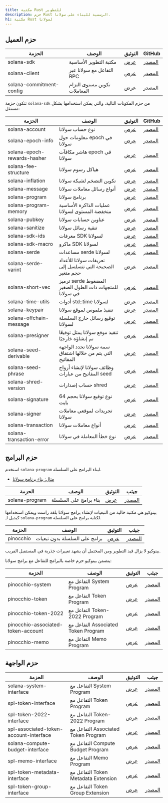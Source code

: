 ```yaml
---
title: مكتبة Rust للتطوير
description: حزم Rust الرسمية للبناء على سولانا.
h1: مكتبة Rust لسولانا
---
```


## حزم العميل

| الحزمة                   | الوصف                        | التوثيق                                          | GitHub                                                                         |
| ------------------------ | ---------------------------- | ------------------------------------------------ | ------------------------------------------------------------------------------ |
| solana-sdk               | مكتبة التطوير الأساسية       | [عرض](https://docs.rs/solana-sdk/)               | [المصدر](https://github.com/anza-xyz/solana-sdk/tree/master/sdk)               |
| solana-client            | التفاعل مع سولانا عبر RPC    | [عرض](https://docs.rs/solana-client/)            | [المصدر](https://github.com/anza-xyz/agave/tree/master/client)                 |
| solana-commitment-config | تكوين مستوى التزام المعاملات | [عرض](https://docs.rs/solana-commitment-config/) | [المصدر](https://github.com/anza-xyz/solana-sdk/tree/master/commitment-config) |

تتكون حزمة `solana-sdk` من حزم المكونات التالية، والتي يمكن استخدامها بشكل
مستقل:

| الحزمة                      | الوصف                                                      | التوثيق                                             | GitHub                                                                            |
| --------------------------- | ---------------------------------------------------------- | --------------------------------------------------- | --------------------------------------------------------------------------------- |
| solana-account              | نوع حساب سولانا                                            | [عرض](https://docs.rs/solana-account/)              | [المصدر](https://github.com/anza-xyz/solana-sdk/tree/master/account)              |
| solana-epoch-info           | معلومات حول epoch في سولانا                                | [عرض](https://docs.rs/solana-epoch-info/)           | [المصدر](https://github.com/anza-xyz/solana-sdk/tree/master/epoch-info)           |
| solana-epoch-rewards-hasher | هاشر مكافآت epoch في سولانا                                | [عرض](https://docs.rs/solana-epoch-rewards-hasher/) | [المصدر](https://github.com/anza-xyz/solana-sdk/tree/master/epoch-rewards-hasher) |
| solana-fee-structure        | هياكل رسوم سولانا                                          | [عرض](https://docs.rs/solana-fee-structure/)        | [المصدر](https://github.com/anza-xyz/solana-sdk/tree/master/fee-structure)        |
| solana-inflation            | تكوين التضخم لشبكة سولانا                                  | [عرض](https://docs.rs/solana-inflation/)            | [المصدر](https://github.com/anza-xyz/solana-sdk/tree/master/inflation)            |
| solana-message              | أنواع رسائل معاملات سولانا                                 | [عرض](https://docs.rs/solana-message/)              | [المصدر](https://github.com/anza-xyz/solana-sdk/tree/master/message)              |
| solana-program              | برنامج سولانا                                              | [عرض](https://docs.rs/solana-program/)              | [المصدر](https://github.com/anza-xyz/solana-sdk/tree/master/program)              |
| solana-program-memory       | عمليات الذاكرة الأساسية منخفضة المستوى لسولانا             | [عرض](https://docs.rs/solana-program-memory/)       | [المصدر](https://github.com/anza-xyz/solana-sdk/tree/master/program-memory)       |
| solana-pubkey               | عناوين حسابات سولانا                                       | [عرض](https://docs.rs/solana-pubkey/)               | [المصدر](https://github.com/anza-xyz/solana-sdk/tree/master/pubkey)               |
| solana-sanitize             | تنقية رسائل سولانا                                         | [عرض](https://docs.rs/solana-sanitize/)             | [المصدر](https://github.com/anza-xyz/solana-sdk/tree/master/sanitize)             |
| solana-sdk-ids              | معرفات SDK لسولانا                                         | [عرض](https://docs.rs/solana-sdk-ids/)              | [المصدر](https://github.com/anza-xyz/solana-sdk/tree/master/sdk-ids)              |
| solana-sdk-macro            | ماكرو SDK لسولانا                                          | [عرض](https://docs.rs/solana-sdk-macro/)            | [المصدر](https://github.com/anza-xyz/solana-sdk/tree/master/sdk-macro)            |
| solana-serde                | مساعدات serde لسولانا                                      | [عرض](https://docs.rs/solana-serde/)                | [المصدر](https://github.com/anza-xyz/solana-sdk/tree/master/serde)                |
| solana-serde-varint         | تعريفات سولانا للأعداد الصحيحة التي تتسلسل إلى حجم متغير   | [عرض](https://docs.rs/solana-serde-varint/)         | [المصدر](https://github.com/anza-xyz/solana-sdk/tree/master/serde-varint)         |
| solana-short-vec            | ترميز serde المضغوط للمتجهات ذات الطول الصغير في سولانا    | [عرض](https://docs.rs/solana-short-vec/)            | [المصدر](https://github.com/anza-xyz/solana-sdk/tree/master/short-vec)            |
| solana-time-utils           | أدوات std::time لسولانا                                    | [عرض](https://docs.rs/solana-time-utils/)           | [المصدر](https://github.com/anza-xyz/solana-sdk/tree/master/time-utils)           |
| solana-keypair              | تنفيذ ملموس لموقع سولانا                                   | [عرض](https://docs.rs/solana-keypair/)              | [المصدر](https://github.com/anza-xyz/solana-sdk/tree/master/keypair)              |
| solana-offchain-message     | توقيع رسائل خارج السلسلة لسولانا                           | [عرض](https://docs.rs/solana-offchain-message/)     | [المصدر](https://github.com/anza-xyz/solana-sdk/tree/master/offchain-message)     |
| solana-presigner            | تنفيذ موقع سولانا يمثل توقيعًا تم إنشاؤه خارجيًا           | [عرض](https://docs.rs/solana-presigner/)            | [المصدر](https://github.com/anza-xyz/solana-sdk/tree/master/presigner)            |
| solana-seed-derivable       | سمة سولانا تحدد الواجهة التي يتم من خلالها اشتقاق المفاتيح | [عرض](https://docs.rs/solana-seed-derivable/)       | [المصدر](https://github.com/anza-xyz/solana-sdk/tree/master/seed-derivable)       |
| solana-seed-phrase          | وظائف سولانا لإنشاء أزواج المفاتيح من عبارات seed          | [عرض](https://docs.rs/solana-seed-phrase/)          | [المصدر](https://github.com/anza-xyz/solana-sdk/tree/master/seed-phrase)          |
| solana-shred-version        | حساب إصدارات shred                                         | [عرض](https://docs.rs/solana-shred-version/)        | [المصدر](https://github.com/anza-xyz/solana-sdk/tree/master/shred-version)        |
| solana-signature            | نوع توقيع سولانا بحجم 64 بايت                              | [عرض](https://docs.rs/solana-signature/)            | [المصدر](https://github.com/anza-xyz/solana-sdk/tree/master/signature)            |
| solana-signer               | تجريدات لموقعي معاملات سولانا                              | [عرض](https://docs.rs/solana-signer/)               | [المصدر](https://github.com/anza-xyz/solana-sdk/tree/master/signer)               |
| solana-transaction          | أنواع معاملات سولانا                                       | [عرض](https://docs.rs/solana-transaction/)          | [المصدر](https://github.com/anza-xyz/solana-sdk/tree/master/transaction)          |
| solana-transaction-error    | نوع خطأ المعاملة في سولانا                                 | [عرض](https://docs.rs/solana-transaction-error/)    | [المصدر](https://github.com/anza-xyz/solana-sdk/tree/master/transaction-error)    |

## حزم البرامج

استخدم `solana-program` لبناء البرامج على السلسلة.

- [مثال: بناء برنامج سولانا](/docs/programs/rust)

| الحزمة         | الوصف                  | التوثيق                               | جيثب                                                                 |
| -------------- | ---------------------- | ------------------------------------- | -------------------------------------------------------------------- |
| solana-program | بناء برامج على السلسلة | [عرض](https://docs.rs/solana-program) | [المصدر](https://github.com/anza-xyz/solana-sdk/tree/master/program) |

بينوكيو هي مكتبة خالية من التبعيات لإنشاء برامج سولانا بلغة راست ويمكن استخدامها
كبديل لـ `solana-program` لكتابة برامج على السلسلة.

| الحزمة    | الوصف                         | التوثيق                          | جيثب                                            |
| --------- | ----------------------------- | -------------------------------- | ----------------------------------------------- |
| pinocchio | برامج على السلسلة بدون تبعيات | [عرض](https://docs.rs/pinocchio) | [المصدر](https://github.com/anza-xyz/pinocchio) |

<Callout type="warn">
  بينوكيو لا يزال قيد التطوير ومن المحتمل أن يشهد تغييرات جذرية في المستقبل
  القريب.
</Callout>

يتضمن بينوكيو حزم خاصة بالبرامج للتفاعل مع برامج سولانا:

| الحزمة                             | الوصف                               | التوثيق                                                    | جيثب                                                                                        |
| ---------------------------------- | ----------------------------------- | ---------------------------------------------------------- | ------------------------------------------------------------------------------------------- |
| pinocchio-system                   | التفاعل مع System Program           | [عرض](https://docs.rs/pinocchio-system/)                   | [المصدر](https://github.com/anza-xyz/pinocchio/tree/main/programs/system)                   |
| pinocchio-token                    | التفاعل مع Token Program            | [عرض](https://docs.rs/pinocchio-token/)                    | [المصدر](https://github.com/anza-xyz/pinocchio/tree/main/programs/token)                    |
| pinocchio-token-2022               | التفاعل مع Token-2022 Program       | [عرض](https://docs.rs/pinocchio-token-2022/)               | [المصدر](https://github.com/anza-xyz/pinocchio/tree/main/programs/token-2022)               |
| pinocchio-associated-token-account | التفاعل مع Associated Token Program | [عرض](https://docs.rs/pinocchio-associated-token-account/) | [المصدر](https://github.com/anza-xyz/pinocchio/tree/main/programs/associated-token-account) |
| pinocchio-memo                     | التفاعل مع Memo Program             | [عرض](https://docs.rs/pinocchio-memo/)                     | [المصدر](https://github.com/anza-xyz/pinocchio/tree/main/programs/memo)                     |

## حزم الواجهة

| الحزمة                                 | الوصف                               | التوثيق                                                        | جيثب                                                                                     |
| -------------------------------------- | ----------------------------------- | -------------------------------------------------------------- | ---------------------------------------------------------------------------------------- |
| solana-system-interface                | التفاعل مع System Program           | [عرض](https://docs.rs/solana-system-interface/)                | [المصدر](https://github.com/anza-xyz/solana-sdk/tree/master/system-interface)            |
| spl-token-interface                    | التفاعل مع Token Program            | [عرض](https://docs.rs/spl-token-interface/)                    | [المصدر](https://github.com/solana-program/token/tree/main/interface)                    |
| spl-token-2022-interface               | التفاعل مع Token-2022 Program       | [عرض](https://docs.rs/spl-token-2022-interface/)               | [المصدر](https://github.com/solana-program/token-2022/tree/main/interface)               |
| spl-associated-token-account-interface | التفاعل مع Associated Token Program | [عرض](https://docs.rs/spl-associated-token-account-interface/) | [المصدر](https://github.com/solana-program/associated-token-account/tree/main/interface) |
| solana-compute-budget-interface        | التفاعل مع Compute Budget Program   | [عرض](https://docs.rs/solana-compute-budget-interface/)        | [المصدر](https://github.com/anza-xyz/solana-sdk/tree/master/compute-budget-interface)    |
| spl-memo-interface                     | التفاعل مع Memo Program             | [عرض](https://docs.rs/spl-memo-interface/)                     | [المصدر](https://github.com/solana-program/memo/tree/main/interface)                     |
| spl-token-metadata-interface           | التفاعل مع Token Metadata Extension | [عرض](https://docs.rs/spl-token-metadata-interface/)           | [المصدر](https://github.com/solana-program/token-metadata/tree/main/interface)           |
| spl-token-group-interface              | التفاعل مع Token Group Extension    | [عرض](https://docs.rs/spl-token-group-interface/)              | [المصدر](https://github.com/solana-program/token-group/tree/main/interface)              |
